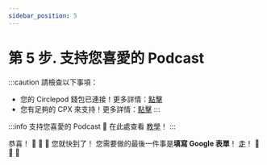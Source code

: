 ```yaml
---
sidebar_position: 5
---
```


# 第 5 步. 支持您喜愛的 Podcast
:::caution 請檢查以下事項：
- 您的 Circlepod 錢包已連接！更多詳情：[點擊](/docs/wallet/connect-wallet)
- 您有足夠的 CPX 來支持！更多詳情：[點擊](/docs/wallet/airdrop)
:::

:::info 支持您喜愛的 Podcast
🔸 在此處查看 [教學](/docs/protocol/channel/intro)！
:::

恭喜！ 🎉 🎉 🎉 您就快到了！
您需要做的最後一件事是**填寫 Google 表單**！ [走](/docs/community-event/vote-and-support/google)！ 🚀 🚀 🚀